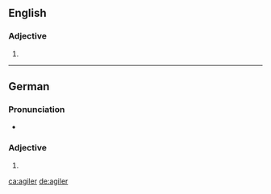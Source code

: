 ==English==

===Adjective===
{{head|en}}

# {{en-comparative of|agile}}

----

==German==

===Pronunciation===
* {{audio|De-agiler.ogg|Audio}}

===Adjective===
{{head|de|adjective form}}

# {{comparative of|agil|lang=de}}

[[ca:agiler]]
[[de:agiler]]